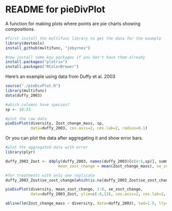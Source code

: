 README for pieDivPlot
========================================================

A function for making plots where points are pie charts showing compositions.

```r
#first install the multifunc library to get the data for the example
library(devtools)
install_github(multifunc, "jebyrnes")

#now install some key packages if you don't have them already
install.packages("plotrix")
install.packages("RColorBrewer")
```

Here's an example using data from Duffy et al. 2003

```r
source("./pieDivPlot.R")
library(multifunc)
data(duffy_2003)

#which columns have species?
sp <- 18:23

#plot the raw data
pieDivPlot(diversity, Zost_change_mass, sp,
           data=duffy_2003, cex.axis=2, cex.lab=2, radius=0.1)

```
Or you can plot the data after aggregating it and show error bars.

```r

#plot the aggregated data with error
library(plyr)

duffy_2003_Zost <- ddply(duffy_2003, names(duffy_2003)[c(4:5,sp)], summarise,
                       mean_zost_change = mean(Zost_change_mass), se_zost_change = sd(Zost_change_mass)/sqrt(length(Zost_change_mass)))

#for treatments with only one replicate
duffy_2003_Zost$se_zost_change[which(is.na(duffy_2003_Zost$se_zost_change))] <-0

pieDivPlot(diversity, mean_zost_change, 3:8, se_zost_change,
           data=duffy_2003_Zost, ylim=c(-8,13), cex.axis=2, cex.lab=2, radius=0.1)

abline(lm(Zost_change_mass ~ diversity, data=duffy_2003), lwd=1.5, lty=2, col="red")
```

